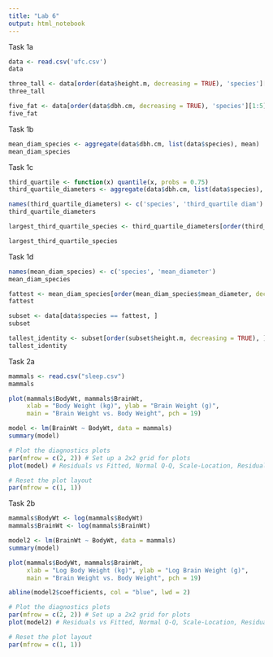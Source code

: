 ```yaml
---
title: "Lab 6"
output: html_notebook
---
```


Task 1a

```r
data <- read.csv('ufc.csv')
data
```

```r
three_tall <- data[order(data$height.m, decreasing = TRUE), 'species'][1:3]
three_tall
```

```r
five_fat <- data[order(data$dbh.cm, decreasing = TRUE), 'species'][1:5]
five_fat
```

Task 1b

```r
mean_diam_species <- aggregate(data$dbh.cm, list(data$species), mean)
mean_diam_species
```

Task 1c

```r
third_quartile <- function(x) quantile(x, probs = 0.75)
third_quartile_diameters <- aggregate(data$dbh.cm, list(data$species), third_quartile)

names(third_quartile_diameters) <- c('species', 'third_quartile diam')
third_quartile_diameters
```

```r
largest_third_quartile_species <- third_quartile_diameters[order(third_quartile_diameters$`third_quartile diam`, decreasing = TRUE), "species"][1:2]

largest_third_quartile_species
```

Task 1d

```r
names(mean_diam_species) <- c('species', 'mean_diameter')
mean_diam_species
```

```r
fattest <- mean_diam_species[order(mean_diam_species$mean_diameter, decreasing = TRUE), 'species'][1]
fattest
```

```r
subset <- data[data$species == fattest, ]
subset
```

```r
tallest_identity <- subset[order(subset$height.m, decreasing = TRUE), ][1,]
tallest_identity
```

Task 2a

```r
mammals <- read.csv("sleep.csv")
mammals
```

```r
plot(mammals$BodyWt, mammals$BrainWt, 
     xlab = "Body Weight (kg)", ylab = "Brain Weight (g)",
     main = "Brain Weight vs. Body Weight", pch = 19)
```

```r
model <- lm(BrainWt ~ BodyWt, data = mammals)
summary(model)
```

```r
# Plot the diagnostics plots
par(mfrow = c(2, 2)) # Set up a 2x2 grid for plots
plot(model) # Residuals vs Fitted, Normal Q-Q, Scale-Location, Residuals vs Leverage

# Reset the plot layout
par(mfrow = c(1, 1))
```

Task 2b

```r
mammals$BodyWt <- log(mammals$BodyWt)
mammals$BrainWt <- log(mammals$BrainWt)
```

```r
model2 <- lm(BrainWt ~ BodyWt, data = mammals)
summary(model)
```

```r
plot(mammals$BodyWt, mammals$BrainWt, 
     xlab = "Log Body Weight (kg)", ylab = "Log Brain Weight (g)",
     main = "Brain Weight vs. Body Weight", pch = 19)

abline(model2$coefficients, col = "blue", lwd = 2)
```

```r
# Plot the diagnostics plots
par(mfrow = c(2, 2)) # Set up a 2x2 grid for plots
plot(model2) # Residuals vs Fitted, Normal Q-Q, Scale-Location, Residuals vs Leverage

# Reset the plot layout
par(mfrow = c(1, 1))
```
